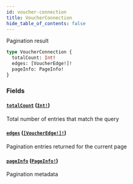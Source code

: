 ```yaml
---
id: voucher-connection
title: VoucherConnection
hide_table_of_contents: false
---
```



Pagination result

```graphql
type VoucherConnection {
  totalCount: Int!
  edges: [VoucherEdge!]!
  pageInfo: PageInfo!
}
```


### Fields

#### [`totalCount`](#) ([`Int!`](/api/graphql/scalars/int))

Total number of entries that match the query


#### [`edges`](#) ([`[VoucherEdge!]!`](/api/graphql/objects/voucher-edge))

Pagination entries returned for the current page


#### [`pageInfo`](#) ([`PageInfo!`](/api/graphql/objects/page-info))

Pagination metadata




